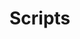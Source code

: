# Scripts


<Cards>
  <Card
    title="WackyWebM Error"
    href="scripts/wackywebm-error"
    className="bg-dark-card rounded-lg flex items-center justify-center text-center text-[#253540] border-2 border-ntts-blue-light w-[260px] h-[60px] transition-all duration-200 ease-in-out hover:border-ntts-blue-hover hover:scale-[1.02] hover:shadow-lg hover:shadow-ntts-blue/10"
  ></Card>
</Cards>